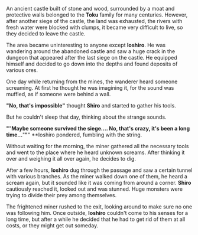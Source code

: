 An ancient castle built of stone and wood, surrounded by a moat and protective walls belonged to the **Toku** family for many centuries. However, after another siege of the castle, the land was exhausted, the rivers with fresh water were blocked with clumps, it became very difficult to live, so they decided to leave the castle.

The area became uninteresting to anyone except **Ioshiro**. He was wandering around the abandoned castle and saw a huge crack in the dungeon that appeared after the last siege on the castle. He equipped himself and decided to go down into the depths and found deposits of various ores.

One day while returning from the mines, the wanderer heard someone screaming. At first he thought he was imagining it, for the sound was muffled, as if someone were behind a wall.

**"**No, that's impossible**"** thought **Shiro** and started to gather his tools.

But he couldn't sleep that day, thinking about the strange sounds.

**"**"**Maybe someone survived the siege.... No, that's crazy, it's been a long time...**"**"**" **Ioshiro pondered, fumbling with the string.

Without waiting for the morning, the miner gathered all the necessary tools and went to the place where he heard unknown screams. After thinking it over and weighing it all over again, he decides to dig.

After a few hours, **Ioshiro** dug through the passage and saw a certain tunnel with various branches. As the miner walked down one of them, he heard a scream again, but it sounded like it was coming from around a corner. **Shiro** cautiously reached it, looked out and was stunned. Huge monsters were trying to divide their prey among themselves.

The frightened miner rushed to the exit, looking around to make sure no one was following him. Once outside, **Ioshiro** couldn't come to his senses for a long time, but after a while he decided that he had to get rid of them at all costs, or they might get out someday.